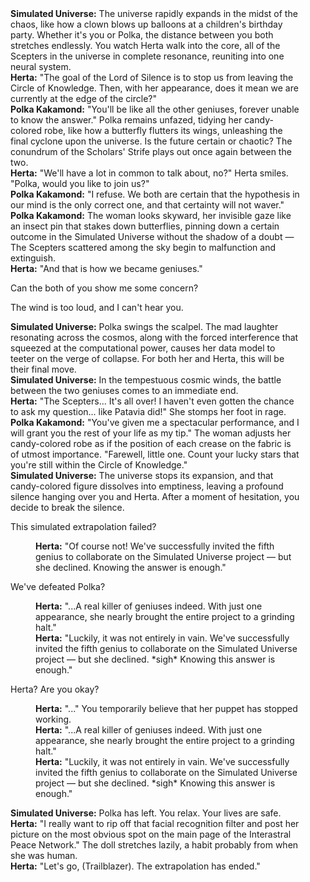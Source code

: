 :'''Simulated Universe:''' The universe rapidly expands in the midst of the chaos, like how a clown blows up balloons at a children's birthday party. Whether it's you or Polka, the distance between you both stretches endlessly. You watch Herta walk into the core, all of the Scepters in the universe in complete resonance, reuniting into one neural system.
:'''Herta:''' "The goal of the Lord of Silence is to stop us from leaving the Circle of Knowledge. Then, with her appearance, does it mean we are currently at the edge of the circle?"
:'''Polka Kakamond:''' "You'll be like all the other geniuses, forever unable to know the answer." Polka remains unfazed, tidying her candy-colored robe, like how a butterfly flutters its wings, unleashing the final cyclone upon the universe. Is the future certain or chaotic? The conundrum of the Scholars' Strife plays out once again between the two.
:'''Herta:''' "We'll have a lot in common to talk about, no?" Herta smiles. "Polka, would you like to join us?"
:'''Polka Kakamond:''' "I refuse. We both are certain that the hypothesis in our mind is the only correct one, and that certainty will not waver."
:'''Polka Kakamond:''' The woman looks skyward, her invisible gaze like an insect pin that stakes down butterflies, pinning down a certain outcome in the Simulated Universe without the shadow of a doubt &mdash; The Scepters scattered among the sky begin to malfunction and extinguish.
:'''Herta:''' "And that is how we became geniuses."
:{{DIcon|Arrow}} Can the both of you show me some concern?
:{{DIcon|Arrow}} The wind is too loud, and I can't hear you.
:'''Simulated Universe:''' Polka swings the scalpel. The mad laughter resonating across the cosmos, along with the forced interference that squeezed at the computational power, causes her data model to teeter on the verge of collapse. For both her and Herta, this will be their final move.
:'''Simulated Universe:''' In the tempestuous cosmic winds, the battle between the two geniuses comes to an immediate end.
:'''Herta:''' "The Scepters... It's all over! I haven't even gotten the chance to ask my question... like Patavia did!" She stomps her foot in rage.
:'''Polka Kakamond:''' "You've given me a spectacular performance, and I will grant you the rest of your life as my tip." The woman adjusts her candy-colored robe as if the position of each crease on the fabric is of utmost importance. "Farewell, little one. Count your lucky stars that you're still within the Circle of Knowledge."
:'''Simulated Universe:''' The universe stops its expansion, and that candy-colored figure dissolves into emptiness, leaving a profound silence hanging over you and Herta. After a moment of hesitation, you decide to break the silence.
:{{DIcon|Arrow}} This simulated extrapolation failed?
::'''Herta:''' "Of course not! We've successfully invited the fifth genius to collaborate on the Simulated Universe project &mdash; but she declined. Knowing the answer is enough."
:{{DIcon|Arrow}} We've defeated Polka?
::'''Herta:''' "...A real killer of geniuses indeed. With just one appearance, she nearly brought the entire project to a grinding halt."
::'''Herta:''' "Luckily, it was not entirely in vain. We've successfully invited the fifth genius to collaborate on the Simulated Universe project &mdash; but she declined. *sigh* Knowing this answer is enough."
:{{DIcon|Arrow}} Herta? Are you okay?
::'''Herta:''' "..." You temporarily believe that her puppet has stopped working.
::'''Herta:''' "...A real killer of geniuses indeed. With just one appearance, she nearly brought the entire project to a grinding halt."
::'''Herta:''' "Luckily, it was not entirely in vain. We've successfully invited the fifth genius to collaborate on the Simulated Universe project &mdash; but she declined. *sigh* Knowing this answer is enough."
:'''Simulated Universe:''' Polka has left. You relax. Your lives are safe.
:'''Herta:''' "I really want to rip off that facial recognition filter and post her picture on the most obvious spot on the main page of the Interastral Peace Network." The doll stretches lazily, a habit probably from when she was human.
:'''Herta:''' "Let's go, (Trailblazer). The extrapolation has ended."